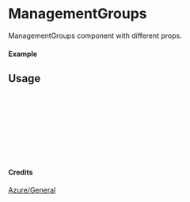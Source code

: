 
<Meta of={ManagementGroups} title="Azure/General/ManagementGroups" />

# ManagementGroups

ManagementGroups component with different props.

#### Example

<Canvas of={ManagementGroups.Primary} />

## Usage

```ts
import { ManagementGroups } from "yadl-ui";

const Example = () => {
  return (
      <ManagementGroups />
  );
};

export default Example;
```

#### Credits
[Azure/General](https://learn.microsoft.com/en-us/azure/architecture/icons/)
